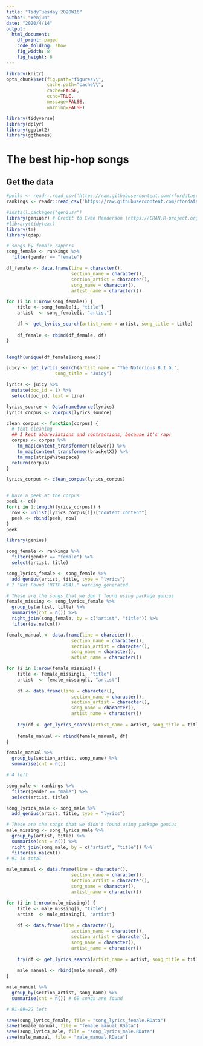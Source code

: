 ```yaml
---
title: "TidyTuesday 2020W16"
author: "Wenjun"
date: "2020/4/14"
output: 
  html_document:
    df_print: paged
    code_folding: show
    fig_width: 8
    fig_height: 6
---
```


```r
library(knitr)
opts_chunk$set(fig.path="figures\\",
               cache.path="cache\\",
               cache=FALSE,
               echo=TRUE,
               message=FALSE,
               warning=FALSE) 

library(tidyverse)
library(dplyr)
library(ggplot2)
library(ggthemes)
```

# The best hip-hop songs {.tabset .tabset-fade}

## Get the data

```r
#polls <- readr::read_csv('https://raw.githubusercontent.com/rfordatascience/tidytuesday/master/data/2020/2020-04-14/polls.csv')
rankings <- readr::read_csv('https://raw.githubusercontent.com/rfordatascience/tidytuesday/master/data/2020/2020-04-14/rankings.csv')
```

```r
#install.packages("geniusr")
library(geniusr) # Credit to Ewen Henderson (https://CRAN.R-project.org/package=geniusr)
#library(tidytext)
library(tm)
library(qdap)

# songs by female rappers 
song_female <- rankings %>% 
  filter(gender == "female")

df_female <- data.frame(line = character(),
                        section_name = character(), 
                        section_artist = character(), 
                        song_name = character(), 
                        artist_name = character())

for (i in 1:nrow(song_female)) {
    title <- song_female[i, "title"]
    artist  <- song_female[i, "artist"]

    df <- get_lyrics_search(artist_name = artist, song_title = title)
    
    df_female <- rbind(df_female, df)
}


length(unique(df_female$song_name))

juicy <- get_lyrics_search(artist_name = "The Notorious B.I.G.",
                  song_title = "Juicy")

lyrics <- juicy %>%
  mutate(doc_id = 1) %>%
  select(doc_id, text = line)

lyrics_source <- DataframeSource(lyrics)
lyrics_corpus <- VCorpus(lyrics_source)

clean_corpus <- function(corpus) {
  # text cleaning
  ## I kept abbreviations and contractions, because it's rap!
  corpus <- corpus %>%
    tm_map(content_transformer(tolower)) %>%
    tm_map(content_transformer(bracketX)) %>%
    tm_map(stripWhitespace) 
  return(corpus)
}

lyrics_corpus <- clean_corpus(lyrics_corpus)


# have a peek at the corpus
peek <- c()
for(i in 1:length(lyrics_corpus)) {
  row <- unlist(lyrics_corpus[i])["content.content"]
  peek <- rbind(peek, row)
}
peek
```

```r
library(genius)

song_female <- rankings %>% 
  filter(gender == "female") %>%
  select(artist, title)

song_lyrics_female <- song_female %>% 
  add_genius(artist, title, type = "lyrics")
# 7 "Not Found (HTTP 404)." warning generated

# These are the songs that we don't found using package genius
female_missing <- song_lyrics_female %>%
  group_by(artist, title) %>%
  summarise(cnt = n()) %>%
  right_join(song_female, by = c("artist", "title")) %>%
  filter(is.na(cnt)) 

female_manual <- data.frame(line = character(),
                        section_name = character(), 
                        section_artist = character(), 
                        song_name = character(), 
                        artist_name = character())

for (i in 1:nrow(female_missing)) {
    title <- female_missing[i, "title"]
    artist  <- female_missing[i, "artist"]
    
    df <- data.frame(line = character(),
                        section_name = character(), 
                        section_artist = character(), 
                        song_name = character(), 
                        artist_name = character())
    
    try(df <- get_lyrics_search(artist_name = artist, song_title = title))
    
    female_manual <- rbind(female_manual, df)
}

female_manual %>%
  group_by(section_artist, song_name) %>%
  summarise(cnt = n())

# 4 left
```


```r
song_male <- rankings %>% 
  filter(gender == "male") %>%
  select(artist, title)

song_lyrics_male <- song_male %>% 
  add_genius(artist, title, type = "lyrics")

# These are the songs that we didn't found using package genius
male_missing <- song_lyrics_male %>%
  group_by(artist, title) %>%
  summarise(cnt = n()) %>%
  right_join(song_male, by = c("artist", "title")) %>%
  filter(is.na(cnt)) 
# 91 in total 

male_manual <- data.frame(line = character(),
                        section_name = character(), 
                        section_artist = character(), 
                        song_name = character(), 
                        artist_name = character())

for (i in 1:nrow(male_missing)) {
    title <- male_missing[i, "title"]
    artist  <- male_missing[i, "artist"]
    
    df <- data.frame(line = character(),
                        section_name = character(), 
                        section_artist = character(), 
                        song_name = character(), 
                        artist_name = character())
    
    try(df <- get_lyrics_search(artist_name = artist, song_title = title))
    
    male_manual <- rbind(male_manual, df)
}

male_manual %>%
  group_by(section_artist, song_name) %>%
  summarise(cnt = n()) # 69 songs are found 

# 91-69=22 left
```

```r
save(song_lyrics_female, file = "song_lyrics_female.RData")
save(female_manual, file = "female_manual.RData")
save(song_lyrics_male, file = "song_lyrics_male.RData")
save(male_manual, file = "male_manual.RData")

```









